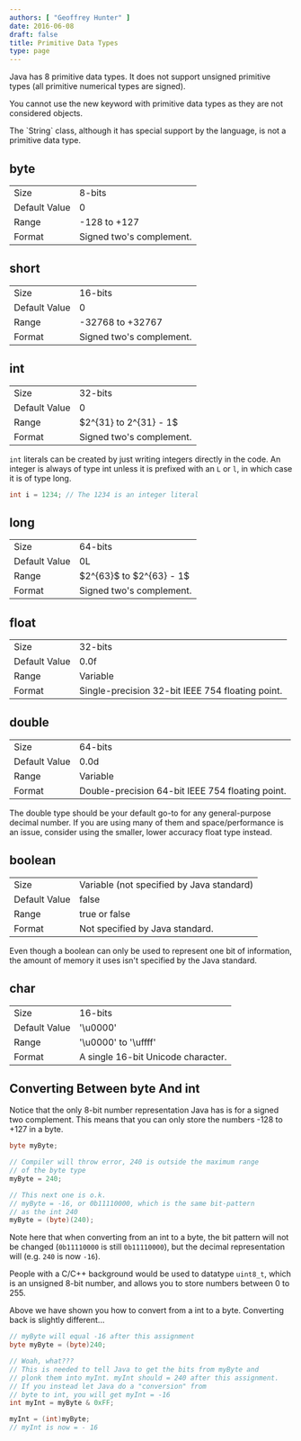```yaml
---
authors: [ "Geoffrey Hunter" ]
date: 2016-06-08
draft: false
title: Primitive Data Types
type: page
---
```



Java has 8 primitive data types. It does not support unsigned primitive types (all primitive numerical types are signed).

You cannot use the new keyword with primitive data types as they are not considered objects.

<Aside type="note">
The `String` class, although it has special support by the language, is not a primitive data type.
</Aside>

## byte

<table><tbody ><tr >
<td >Size</td>
<td >8-bits</td>
</tr><tr >
<td >Default Value</td>
<td >0</td>
</tr><tr >
<td >Range</td>
<td >-128 to +127</td>
</tr><tr >
<td >Format</td>
<td >Signed two's complement.</td>
</tr></tbody></table>

## short

<table><tbody ><tr >
<td >Size</td>
<td >16-bits</td>
</tr><tr >
<td >Default Value</td>
<td >0</td>
</tr><tr >
<td >Range</td>
<td >-32768 to +32767</td>
</tr><tr >
<td >Format</td>
<td >Signed two's complement.</td>
</tr></tbody></table>

## int

<table><tbody ><tr >
<td >Size</td>
<td >32-bits</td>
</tr><tr >
<td >Default Value</td>
<td >0</td>
</tr><tr >
<td >Range</td>
<td >$2^{31} to 2^{31} - 1$</td>
</tr><tr >
<td >Format</td>
<td >Signed two's complement.</td>
</tr></tbody></table>

`int` literals can be created by just writing integers directly in the code. An integer is always of type int unless it is prefixed with an `L` or `l`, in which case it is of type long.
    
```java
int i = 1234; // The 1234 is an integer literal
```

## long

<table><tbody ><tr >
<td >Size</td>
<td >64-bits</td>
</tr><tr >
<td >Default Value</td>
<td >0L</td>
</tr><tr >
<td >Range</td>
<td >$2^{63}$ to $2^{63} - 1$</td>
</tr><tr >
<td >Format</td>
<td >Signed two's complement.</td>
</tr></tbody></table>

## float

<table><tbody ><tr >
<td >Size</td>
<td >32-bits</td>
</tr><tr >
<td >Default Value</td>
<td >0.0f</td>
</tr><tr >
<td >Range</td>
<td >Variable</td>
</tr><tr >
<td >Format</td>
<td >Single-precision 32-bit IEEE 754 floating point.</td>
</tr></tbody></table>

## double

<table><tbody ><tr >
<td >Size</td>
<td >64-bits</td>
</tr><tr >
<td >Default Value</td>
<td >0.0d</td>
</tr><tr >
<td >Range</td>
<td >Variable</td>
</tr><tr >
<td >Format</td>
<td >Double-precision 64-bit IEEE 754 floating point.</td>
</tr></tbody></table>

The double  type should be your default go-to for any general-purpose decimal number. If you are using many of them and space/performance is an issue, consider using the smaller, lower accuracy float type instead.

## boolean

<table><tbody ><tr >
<td >Size</td>
<td >Variable (not specified by Java standard)</td>
</tr><tr >
<td >Default Value</td>
<td >false</td>
</tr><tr >
<td >Range</td>
<td >true or false</td>
</tr><tr >
<td >Format</td>
<td >Not specified by Java standard.</td>
</tr></tbody></table>

Even though a boolean can only be used to represent one bit of information, the amount of memory it uses isn't specified by the Java standard.

## char

<table><tbody ><tr >
<td >Size</td>
<td >16-bits</td>
</tr><tr >
<td >Default Value</td>
<td >'\u0000'</td>
</tr><tr >
<td >Range</td>
<td >'\u0000' to '\uffff'</td>
</tr><tr >
<td >Format</td>
<td >A single 16-bit Unicode character.</td>
</tr></tbody></table>

## Converting Between byte And int

Notice that the only 8-bit number representation Java has is for a signed two complement. This means that you can only store the numbers -128 to +127 in a byte.

```java
byte myByte;

// Compiler will throw error, 240 is outside the maximum range
// of the byte type
myByte = 240;  

// This next one is o.k.
// myByte = -16, or 0b11110000, which is the same bit-pattern
// as the int 240
myByte = (byte)(240);
```

Note here that when converting from an int to a byte, the bit pattern will not be changed (`0b11110000` is still `0b11110000`), but the decimal representation will (e.g. `240` is now `-16`).

People with a C/C++ background would be used to datatype `uint8_t`, which is an unsigned 8-bit number, and allows you to store numbers between 0 to 255.

Above we have shown you how to convert from a int to a byte. Converting back is slightly different...

```java
// myByte will equal -16 after this assignment
byte myByte = (byte)240;

// Woah, what???
// This is needed to tell Java to get the bits from myByte and 
// plonk them into myInt. myInt should = 240 after this assignment.
// If you instead let Java do a "conversion" from
// byte to int, you will get myInt = -16
int myInt = myByte & 0xFF;

myInt = (int)myByte;
// myInt is now = - 16
```